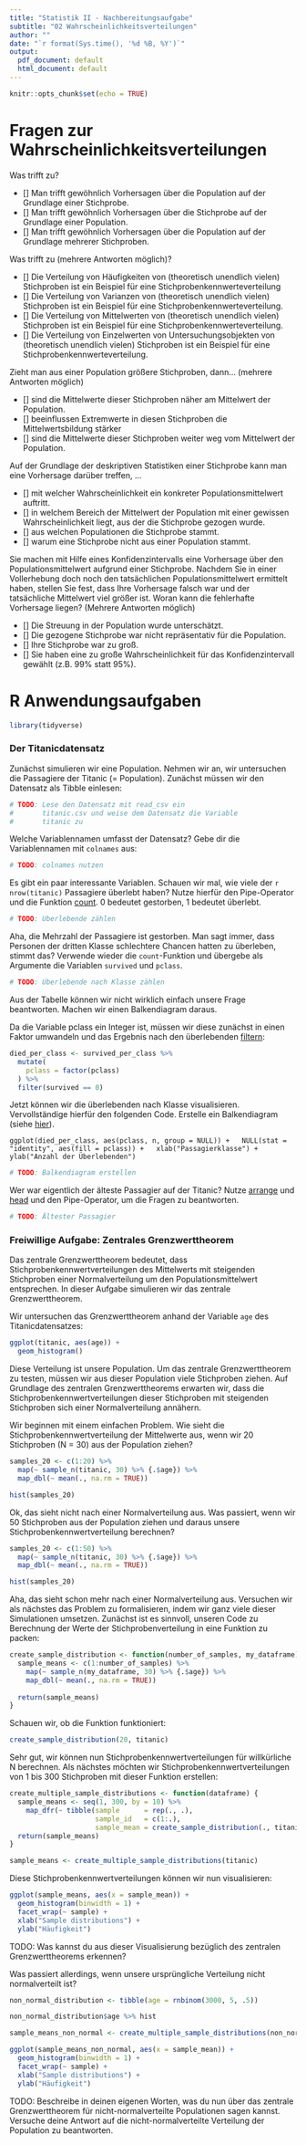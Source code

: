 ```yaml
---
title: "Statistik II - Nachbereitungsaufgabe"
subtitle: "02 Wahrscheinlichkeitsverteilungen"
author: ""
date: "`r format(Sys.time(), '%d %B, %Y')`"
output:
  pdf_document: default
  html_document: default
---
```


```r
knitr::opts_chunk$set(echo = TRUE)
```


# Fragen zur Wahrscheinlichkeitsverteilungen

Was trifft zu?

- [] Man trifft gewöhnlich Vorhersagen über die Population auf der Grundlage einer Stichprobe. 
- [] Man trifft gewöhnlich Vorhersagen über die Stichprobe auf der Grundlage einer Population. 
- [] Man trifft gewöhnlich Vorhersagen über die Population auf der Grundlage mehrerer Stichproben.

Was trifft zu (mehrere Antworten möglich)?

- [] Die Verteilung von Häufigkeiten von (theoretisch unendlich vielen) Stichproben ist ein Beispiel für eine Stichprobenkennwerteverteilung
- [] Die Verteilung von Varianzen von (theoretisch unendlich vielen) Stichproben ist ein Beispiel für eine Stichprobenkennwerteverteilung. 
- [] Die Verteilung von Mittelwerten von (theoretisch unendlich vielen) Stichproben ist ein Beispiel für eine Stichprobenkennwerteverteilung.
- [] Die Verteilung von Einzelwerten von Untersuchungsobjekten von (theoretisch unendlich vielen) Stichproben ist ein Beispiel für eine Stichprobenkennwerteverteilung. 

Zieht man aus einer Population größere Stichproben, dann... (mehrere Antworten möglich)

- [] sind die Mittelwerte dieser Stichproben näher am Mittelwert der Population.  
- [] beeinflussen Extremwerte in diesen Stichproben die Mittelwertsbildung stärker
- [] sind die Mittelwerte dieser Stichproben weiter weg vom Mittelwert der Population. 

Auf der Grundlage der deskriptiven Statistiken einer Stichprobe kann man eine Vorhersage darüber treffen, ...

- [] mit welcher Wahrscheinlichkeit ein konkreter Populationsmittelwert auftritt. 
- [] in welchem Bereich der Mittelwert der Population mit einer gewissen Wahrscheinlichkeit liegt, aus der die Stichprobe gezogen wurde. 
- [] aus welchen Populationen die Stichprobe stammt. 
- [] warum eine Stichprobe nicht aus einer Population stammt.  

Sie machen mit Hilfe eines Konfidenzintervalls eine Vorhersage über den Populationsmittelwert aufgrund einer Stichprobe. Nachdem Sie in einer Vollerhebung doch noch den tatsächlichen Populationsmittelwert ermittelt haben, stellen Sie fest, dass Ihre Vorhersage falsch war und der tatsächliche Mittelwert viel größer ist. Woran kann die fehlerhafte Vorhersage liegen? (Mehrere Antworten möglich)

- [] Die Streuung in der Population wurde unterschätzt. 
- [] Die gezogene Stichprobe war nicht repräsentativ für die Population.  
- [] Ihre Stichprobe war zu groß.  
- [] Sie haben eine zu große Wahrscheinlichkeit für das Konfidenzintervall gewählt (z.B. 99% statt 95%). 


# R Anwendungsaufgaben

```r
library(tidyverse)
```

### Der Titanicdatensatz

Zunächst simulieren wir eine Population. Nehmen wir an, wir untersuchen die Passagiere der Titanic (= Population). Zunächst müssen wir den Datensatz als Tibble einlesen:

```r
# TODO: Lese den Datensatz mit read_csv ein
#       titanic.csv und weise dem Datensatz die Variable
#       titanic zu
```

Welche Variablennamen umfasst der Datensatz? Gebe dir die Variablennamen mit `colnames` aus:

```r
# TODO: colnames nutzen
```

Es gibt ein paar interessante Variablen. Schauen wir mal, wie viele der `r nrow(titanic)` Passagiere überlebt haben? Nutze hierfür den Pipe-Operator und die Funktion [count](https://dplyr.tidyverse.org/reference/tally.html). 0 bedeutet gestorben, 1 bedeutet überlebt.

```r
# TODO: Überlebende zählen
```

Aha, die Mehrzahl der Passagiere ist gestorben. Man sagt immer, dass Personen der dritten Klasse schlechtere Chancen hatten zu überleben, stimmt das? Verwende wieder die `count`-Funktion und übergebe als Argumente die Variablen `survived` und `pclass`. 

```r
# TODO: Überlebende nach Klasse zählen
```

Aus der Tabelle können wir nicht wirklich einfach unsere Frage beantworten. Machen wir einen Balkendiagram daraus. 

Da die Variable pclass ein Integer ist, müssen wir diese zunächst in einen Faktor umwandeln und das Ergebnis nach den überlebenden [filtern](https://dplyr.tidyverse.org/reference/filter.html):

```r
died_per_class <- survived_per_class %>%
  mutate(
    pclass = factor(pclass)
  ) %>%
  filter(survived == 0)
```

Jetzt können wir die überlebenden nach Klasse visualisieren. Vervollständige hierfür den folgenden Code. Erstelle ein Balkendiagram (siehe [hier](https://ggplot2.tidyverse.org/reference/index.html)).

`
ggplot(died_per_class, aes(pclass, n, group = NULL)) +
  NULL(stat = "identity", aes(fill = pclass)) +
  xlab("Passagierklasse") +
  ylab("Anzahl der Überlebenden")
`

```r
# TODO: Balkendiagram erstellen
```

Wer war eigentlich der älteste Passagier auf der Titanic? Nutze [arrange](https://dplyr.tidyverse.org/reference/arrange.html) und [head](https://www.rdocumentation.org/packages/utils/versions/3.5.1/topics/head) und den Pipe-Operator, um die Fragen zu beantworten. 

```r
# TODO: Ältester Passagier
```

### Freiwillige Aufgabe: Zentrales Grenzwerttheorem 

Das zentrale Grenzwerttheorem bedeutet, dass Stichprobenkennwertverteilungen des Mittelwerts mit steigenden Stichproben einer Normalverteilung um den Populationsmittelwert entsprechen. In dieser Aufgabe simulieren wir das zentrale Grenzwerttheorem. 

Wir untersuchen das Grenzwerttheorem anhand der Variable `age` des Titanicdatensatzes:

```r
ggplot(titanic, aes(age)) +
  geom_histogram()
```

Diese Verteilung ist unsere Population. Um das zentrale Grenzwerttheorem zu testen, müssen wir aus dieser Population viele Stichproben ziehen. Auf Grundlage des zentralen Grenzwerttheorems erwarten wir, dass die Stichprobenkennwertverteilungen dieser Stichproben mit steigenden Stichproben sich einer Normalverteilung annähern. 

Wir beginnen mit einem einfachen Problem. Wie sieht die Stichprobenkennwertverteilung der Mittelwerte aus, wenn wir 20 Stichproben (N = 30) aus der Population ziehen? 

```r
samples_20 <- c(1:20) %>% 
  map(~ sample_n(titanic, 30) %>% {.$age}) %>%
  map_dbl(~ mean(., na.rm = TRUE))

hist(samples_20)
```

Ok, das sieht nicht nach einer Normalverteilung aus. Was passiert, wenn wir 50 Stichproben aus der Population ziehen und daraus unsere Stichprobenkennwertverteilung berechnen? 

```r
samples_20 <- c(1:50) %>% 
  map(~ sample_n(titanic, 30) %>% {.$age}) %>%
  map_dbl(~ mean(., na.rm = TRUE))

hist(samples_20)
```

Aha, das sieht schon mehr nach einer Normalverteilung aus. Versuchen wir als nächstes das Problem zu formalisieren, indem wir ganz viele dieser Simulationen umsetzen. Zunächst ist es sinnvoll, unseren Code zu Berechnung der Werte der Stichprobenverteilung in eine Funktion zu packen:

```r
create_sample_distribution <- function(number_of_samples, my_dataframe) {
  sample_means <- c(1:number_of_samples) %>% 
    map(~ sample_n(my_dataframe, 30) %>% {.$age}) %>%
    map_dbl(~ mean(., na.rm = TRUE))
  
  return(sample_means)
}
```

Schauen wir, ob die Funktion funktioniert:

```r
create_sample_distribution(20, titanic)
```

Sehr gut, wir können nun Stichprobenkennwertverteilungen für willkürliche N berechnen. Als nächstes möchten wir Stichprobenkennwertverteilungen von 1 bis 300 Stichproben mit dieser Funktion erstellen:

```r
create_multiple_sample_distributions <- function(dataframe) {
  sample_means <- seq(1, 300, by = 10) %>%
    map_dfr(~ tibble(sample      = rep(., .), 
                     sample_id   = c(1:.), 
                     sample_mean = create_sample_distribution(., titanic)))
  return(sample_means)
}

sample_means <- create_multiple_sample_distributions(titanic)
```

Diese Stichprobenkennwertverteilungen können wir nun visualisieren:

```r
ggplot(sample_means, aes(x = sample_mean)) +
  geom_histogram(binwidth = 1) +
  facet_wrap(~ sample) +
  xlab("Sample distributions") +
  ylab("Häufigkeit")
```

TODO: Was kannst du aus dieser Visualisierung bezüglich des zentralen Grenzwerttheorems erkennen? 

Was passiert allerdings, wenn unsere ursprüngliche Verteilung nicht normalverteilt ist? 

```r
non_normal_distribution <- tibble(age = rnbinom(3000, 5, .5))

non_normal_distribution$age %>% hist
```

```r
sample_means_non_normal <- create_multiple_sample_distributions(non_normal_distribution)

ggplot(sample_means_non_normal, aes(x = sample_mean)) +
  geom_histogram(binwidth = 1) +
  facet_wrap(~ sample) +
  xlab("Sample distributions") +
  ylab("Häufigkeit")
```

TODO: Beschreibe in deinen eigenen Worten, was du nun über das zentrale Grenzwerttheorem für nicht-normalverteilte Populationen sagen kannst. Versuche deine Antwort auf die nicht-normalverteilte Verteilung der Population zu beantworten. 
